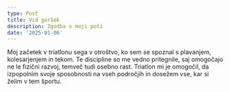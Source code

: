 ```yaml
---
type: Post
title: Vid goršek
description: Zgodba o moji poti
date: '2025-01-06'
---
```

Moj začetek v triatlonu sega v otroštvo, ko sem se spoznal s plavanjem, kolesarjenjem in tekom. Te discipline so me vedno pritegnile, saj omogočajo ne le fizični razvoj, temveč tudi osebno rast. Triatlon mi je omogočil, da izpopolnim svoje sposobnosti na vseh področjih in dosežem vse, kar si želim v tem športu.


